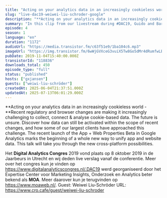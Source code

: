 ```yaml
---
title: "Acting on your analytics data in an increasingly cookieless world, with WeiWi lie-Schröder (Google)"
slug: "live-dac19-weiwei-liu-schroder-google"
description: "**Acting on your analytics data in an increasingly cookieless world - **Recent regulatory and browser changes are making it increasingly challenging to collect, connect & analyse cookie-based data. The future is unsure. Discover how data can still be activated within the scope of recent changes, and how some of our largest clients have approached this challenge. The recent launch of the App + Web Properties Beta in Google Analytics marks the beginning of a whole new way to unify app and website data. This talk will take you through the new cross-platform possibilities.\n\nHet **Digital Analytics Congres** 2019 vond plaats op 8 oktober 2019 in de Jaarbeurs in Utrecht en wij deden live verslag vanaf de conferentie. Meer over het congres kun je vinden op https://www.digitalanalyticscongres.nl/.DAC19 werd georganiseerd door het Expertise Center voor Marketing Insights, Onderzoek en Analytics beter bekend als **MOA**. Meer daarover kun je terugvinden op https://www.moaweb.nl/. Guest: Weiwei Liu-Schröder URL: https://www.cro.cafe/guest/weiwei-liu-schroder"
summary: "In this clip from our livestream during #DAC19, Guido and Bart speak with WeiWi lie-Schröder from Google."
episode: 4
season: 1
language: "en"
duration: "1172"
audioUrl: "https://media.transistor.fm/c63f51e9/1ba104c6.mp3"
imageUrl: "https://img.transistor.fm/6wWjGVXceG3vuiX5Tw8Go5dMr4dRumfwLBFZxlwXlts/rs:fill:3000:3000:1/q:60/aHR0cHM6Ly9pbWct/dXBsb2FkLXByb2R1/Y3Rpb24udHJhbnNp/c3Rvci5mbS82Yjlk/YjFkMzc5Mjc0ZTAy/ZWY1OWI5ZjE0OWFh/Njc5NC5qcGVn.webp"
pubDate: 2019-11-04T15:40:00.000Z
transistorId: "118836"
downloads_total: 450
episode_type: "full"
status: "published"
hosts: ["gxjansen"]
guests: ["weiwi-liu-schröder"]
createdAt: 2025-06-04T21:37:51.000Z
updatedAt: 2025-07-13T06:01:29.000Z
---
```


**Acting on your analytics data in an increasingly cookieless world - **Recent regulatory and browser changes are making it increasingly challenging to collect, connect & analyse cookie-based data. The future is unsure. Discover how data can still be activated within the scope of recent changes, and how some of our largest clients have approached this challenge. The recent launch of the App + Web Properties Beta in Google Analytics marks the beginning of a whole new way to unify app and website data. This talk will take you through the new cross-platform possibilities.

Het **Digital Analytics Congres** 2019 vond plaats op 8 oktober 2019 in de Jaarbeurs in Utrecht en wij deden live verslag vanaf de conferentie. Meer over het congres kun je vinden op https://www.digitalanalyticscongres.nl/.DAC19 werd georganiseerd door het Expertise Center voor Marketing Insights, Onderzoek en Analytics beter bekend als **MOA**. Meer daarover kun je terugvinden op https://www.moaweb.nl/. Guest: Weiwei Liu-Schröder URL: https://www.cro.cafe/guest/weiwei-liu-schroder
